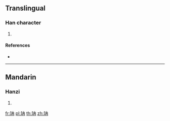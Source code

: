 ==Translingual==

===Han character===
{{Han char|rn=96|rad=玉|as=05|sn=9|four=15157|canj=MGGB}}

# {{defn|Han|sort=玉05}}

====References====
* {{Han ref|kx=0729.130|dkj=20907|dj=1141.050|hdz=21106.110|uh=73C3|ud=29635|bh=CFD3|bd=53203}}

----

==Mandarin==

===Hanzi===
{{cmn-hanzi|pin=[[rǎn]] ([[ran3]])|wg=jan<sup>3</sup>}}

# {{defn|lang=cmn|sort=玉05}}

[[fr:珃]]
[[pl:珃]]
[[th:珃]]
[[zh:珃]]